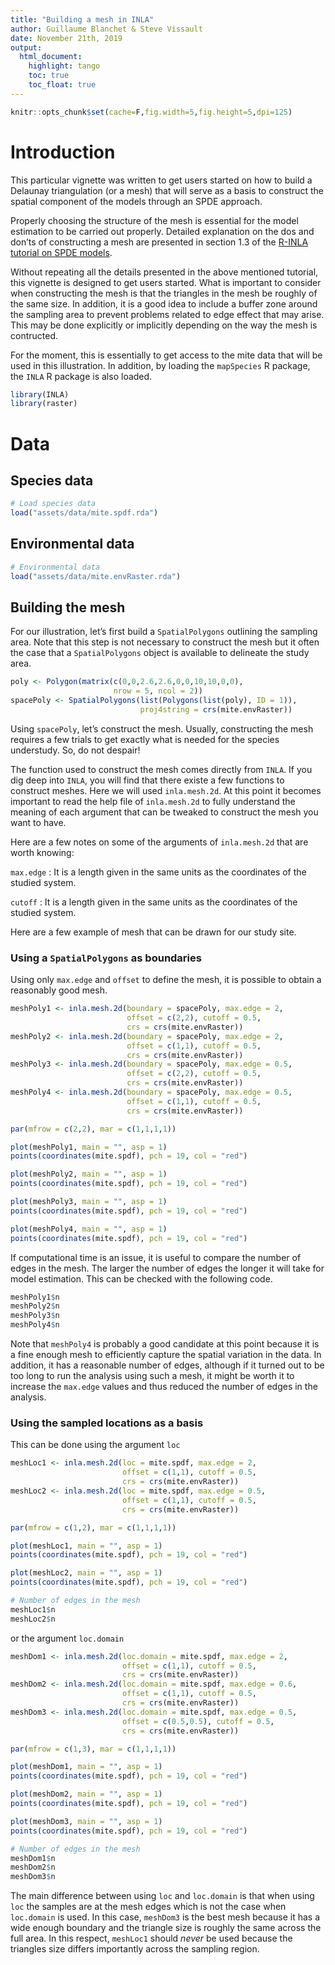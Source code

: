 ```yaml
---
title: "Building a mesh in INLA"
author: Guillaume Blanchet & Steve Vissault
date: November 21th, 2019
output:
  html_document:
    highlight: tango
    toc: true
    toc_float: true
---
```


```r
knitr::opts_chunk$set(cache=F,fig.width=5,fig.height=5,dpi=125)
```

# Introduction

This particular vignette was written to get users started on how to build a Delaunay triangulation (or a mesh) that will serve as a basis to construct the spatial component of the models through an SPDE approach. 

Properly choosing the structure of the mesh is essential for the model estimation to be carried out properly. Detailed explanation on the dos and don'ts of constructing a mesh are presented in section 1.3 of the  [R-INLA tutorial on SPDE models](http://inla.r-inla-download.org/r-inla.org/tutorials/spde/html/).

Without repeating all the details presented in the above mentioned tutorial, this vignette is designed to get users started. What is important to consider when constructing the mesh is that the triangles in the mesh be roughly of the same size. In addition, it is a good idea to include a buffer zone around the sampling area to prevent problems related to edge effect that may arise. This may be done explicitly or implicitly depending on the way the mesh is contructed.

For the moment, this is essentially to get access to the mite data that will be used in this illustration. In addition, by loading the `mapSpecies` R package, the `INLA` R package is also loaded.
 
```r
library(INLA)
library(raster)
```

# Data

## Species data

```r
# Load species data
load("assets/data/mite.spdf.rda")
```

## Environmental data

```r
# Environmental data
load("assets/data/mite.envRaster.rda")
```

## Building the mesh

For our illustration, let's first build a `SpatialPolygons` outlining the sampling area. Note that this step is not necessary to construct the mesh but it often the case that a `SpatialPolygons` object is available to delineate the study area.

```r
poly <- Polygon(matrix(c(0,0,2.6,2.6,0,0,10,10,0,0), 
                       nrow = 5, ncol = 2))
spacePoly <- SpatialPolygons(list(Polygons(list(poly), ID = 1)),
                             proj4string = crs(mite.envRaster))
```

Using `spacePoly`, let's construct the mesh. Usually, constructing the mesh requires a few trials to get exactly what is needed for the species understudy. So, do not despair!

The function used to construct the mesh comes directly from `INLA`. If you dig deep into `INLA`, you will find that there existe a few functions to construct meshes. Here we will used `inla.mesh.2d`. At this point it becomes important to read the help file of `inla.mesh.2d` to fully understand the meaning of each argument that can be tweaked to construct the mesh you want to have.

Here are a few notes on some of the arguments of `inla.mesh.2d` that are worth knowing:

`max.edge` : It is a length given in the same units as the coordinates of the studied system.

`cutoff` : It is a length given in the same units as the coordinates of the studied system.

Here are a few example of mesh that can be drawn for our study site.

### Using a `SpatialPolygons` as boundaries 

Using only `max.edge` and `offset` to define the mesh, it is possible to obtain a reasonably good mesh.

```r
meshPoly1 <- inla.mesh.2d(boundary = spacePoly, max.edge = 2,
                          offset = c(2,2), cutoff = 0.5,
                          crs = crs(mite.envRaster))
meshPoly2 <- inla.mesh.2d(boundary = spacePoly, max.edge = 2,
                          offset = c(1,1), cutoff = 0.5,
                          crs = crs(mite.envRaster))
meshPoly3 <- inla.mesh.2d(boundary = spacePoly, max.edge = 0.5,
                          offset = c(2,2), cutoff = 0.5,
                          crs = crs(mite.envRaster))
meshPoly4 <- inla.mesh.2d(boundary = spacePoly, max.edge = 0.5,
                          offset = c(1,1), cutoff = 0.5,
                          crs = crs(mite.envRaster))
```

```r
par(mfrow = c(2,2), mar = c(1,1,1,1))

plot(meshPoly1, main = "", asp = 1)
points(coordinates(mite.spdf), pch = 19, col = "red")

plot(meshPoly2, main = "", asp = 1)
points(coordinates(mite.spdf), pch = 19, col = "red")

plot(meshPoly3, main = "", asp = 1)
points(coordinates(mite.spdf), pch = 19, col = "red")

plot(meshPoly4, main = "", asp = 1)
points(coordinates(mite.spdf), pch = 19, col = "red")
```

If computational time is an issue, it is useful to compare the number of edges in the mesh. The larger the number of edges the longer it will take for model estimation. This can be checked with the following code.

```r
meshPoly1$n
meshPoly2$n
meshPoly3$n
meshPoly4$n
```

Note that `meshPoly4` is probably a good candidate at this point because it is a fine enough mesh to efficiently capture the spatial variation in the data. In addition, it has a reasonable number of edges, although if it turned out to be too long to run the analysis using such a mesh, it might be worth it to increase the `max.edge` values and thus reduced the number of edges in the analysis.

### Using the sampled locations as a basis

This can be done using the argument `loc`
```r
meshLoc1 <- inla.mesh.2d(loc = mite.spdf, max.edge = 2,
                         offset = c(1,1), cutoff = 0.5,
                         crs = crs(mite.envRaster))
meshLoc2 <- inla.mesh.2d(loc = mite.spdf, max.edge = 0.5,
                         offset = c(1,1), cutoff = 0.5,
                         crs = crs(mite.envRaster))
```

```r
par(mfrow = c(1,2), mar = c(1,1,1,1))

plot(meshLoc1, main = "", asp = 1)
points(coordinates(mite.spdf), pch = 19, col = "red")

plot(meshLoc2, main = "", asp = 1)
points(coordinates(mite.spdf), pch = 19, col = "red")

# Number of edges in the mesh
meshLoc1$n
meshLoc2$n
```

or the argument `loc.domain`

```r
meshDom1 <- inla.mesh.2d(loc.domain = mite.spdf, max.edge = 2,
                         offset = c(1,1), cutoff = 0.5,
                         crs = crs(mite.envRaster))
meshDom2 <- inla.mesh.2d(loc.domain = mite.spdf, max.edge = 0.6,
                         offset = c(1,1), cutoff = 0.5,
                         crs = crs(mite.envRaster))
meshDom3 <- inla.mesh.2d(loc.domain = mite.spdf, max.edge = 0.5,
                         offset = c(0.5,0.5), cutoff = 0.5,
                         crs = crs(mite.envRaster))
```

```r
par(mfrow = c(1,3), mar = c(1,1,1,1))

plot(meshDom1, main = "", asp = 1)
points(coordinates(mite.spdf), pch = 19, col = "red")

plot(meshDom2, main = "", asp = 1)
points(coordinates(mite.spdf), pch = 19, col = "red")

plot(meshDom3, main = "", asp = 1)
points(coordinates(mite.spdf), pch = 19, col = "red")

# Number of edges in the mesh
meshDom1$n
meshDom2$n
meshDom3$n
```

The main difference between using `loc` and `loc.domain` is that when using `loc` the samples are at the mesh edges which is not the case when `loc.domain` is used. In this case, `meshDom3` is the best mesh because it has a wide enough boundary and the triangle size is roughly the same across the full area. In this respect, `meshLoc1` should *never* be used because the triangles size differs importantly across the sampling region.
